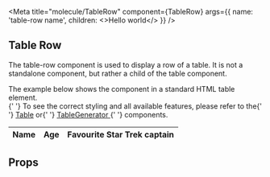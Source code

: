 
<Meta
  title="molecule/TableRow"
  component={TableRow}
  args={{
    name: 'table-row name',
    children: <>Hello world</>
  }}
/>


## Table Row

The table-row component is used to display a row of a table. It is not a standalone component, but rather a child of the table component.

<Tip type="warning">
  The example below shows the component in a standard HTML table element. <br />{' '}
  To see the correct styling and all available features, please refer to the{' '}
  <a href="?path=/docs/molecule-table--default-story">Table</a> or{' '}
  <a href="?path=/docs/organism-tablegenerator--default-story">
    TableGenerator
  </a>{' '}
  components.
</Tip>

<Canvas withSource="open">
  <Story name="Default">
    <table>
      <thead>
        <TableRow>
          <th>Name</th>
          <th>Age</th>
          <th>Favourite Star Trek captain</th>
        </TableRow>
      </thead>
    </table>
  </Story>
</Canvas>

## Props

<ArgsTable of={TableRow} />
